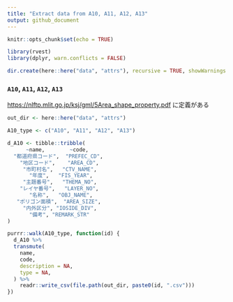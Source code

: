 ```yaml
---
title: "Extract data from A10, A11, A12, A13"
output: github_document
---
```


```r
knitr::opts_chunk$set(echo = TRUE)
```

```r
library(rvest)
library(dplyr, warn.conflicts = FALSE)

dir.create(here::here("data", "attrs"), recursive = TRUE, showWarnings = FALSE)
```

### `A10`, `A11`, `A12`, `A13`

<https://nlftp.mlit.go.jp/ksj/gml/5Area_shape_property.pdf> に定義がある

```r
out_dir <- here::here("data", "attrs")

A10_type <- c("A10", "A11", "A12", "A13")

d_A10 <- tibble::tribble(
      ~name,        ~code,
  "都道府県コード",  "PREFEC_CD",
    "地区コード",    "AREA_CD",
     "市町村名",   "CTV_NAME",
       "年度",   "FIS_YEAR",
     "主題番号",   "THEMA_NO",
    "レイヤ番号",   "LAYER_NO",
       "名称",   "OBJ_NAME",
   "ポリゴン面積",  "AREA_SIZE",
     "内外区分", "IOSIDE_DIV",
       "備考", "REMARK_STR"
)

purrr::walk(A10_type, function(id) {
  d_A10 %>% 
  transmute(
    name,
    code,
    description = NA,
    type = NA,
  ) %>% 
    readr::write_csv(file.path(out_dir, paste0(id, ".csv")))
})
```